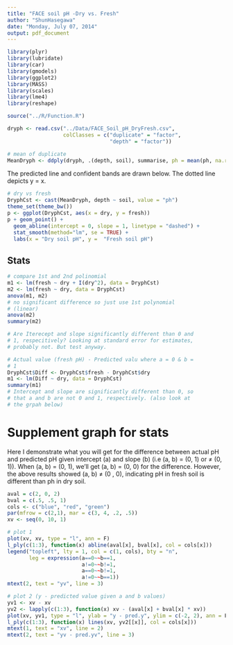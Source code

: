 ```yaml
---
title: "FACE soil pH -Dry vs. Fresh"
author: "ShunHasegawa"
date: "Monday, July 07, 2014"
output: pdf_document
---
```


```r
library(plyr)
library(lubridate)
library(car)
library(gmodels)
library(ggplot2)
library(MASS)
library(scales)
library(lme4)
library(reshape)

source("../R/Function.R")

dryph <- read.csv("../Data/FACE_Soil_pH_DryFresh.csv",
                  colClasses = c("duplicate" = "factor",
                                 "depth" = "factor"))

# mean of duplicate
MeanDryph <- ddply(dryph, .(depth, soil), summarise, ph = mean(ph, na.rm = TRUE))
```

The predicted line and confident bands are drawn below. The dotted line depicts y = x.

```r
# dry vs fresh
DryphCst <- cast(MeanDryph, depth ~ soil, value = "ph")
theme_set(theme_bw())
p <- ggplot(DryphCst, aes(x = dry, y = fresh))
p + geom_point() +
  geom_abline(intercept = 0, slope = 1, linetype = "dashed") +
  stat_smooth(method="lm", se = TRUE) +
  labs(x = "Dry soil pH", y =  "Fresh soil pH")
```

## Stats
```r
# compare 1st and 2nd polinomial
m1 <- lm(fresh ~ dry + I(dry^2), data = DryphCst)
m2 <- lm(fresh ~ dry, data = DryphCst)
anova(m1, m2)
# no significant difference so just use 1st polynomial
# (linear)
anova(m2)
summary(m2)

# Are Iterecept and slope significantly different than 0 and
# 1, respecitively? Looking at standard error for estimates,
# probably not. But test anyway.

# Actual value (fresh pH) - Predicted valu where a = 0 & b =
# 1
DryphCst$Diff <- DryphCst$fresh - DryphCst$dry
m1 <- lm(Diff ~ dry, data = DryphCst)
summary(m1)
# Intercept and slope are significantly different than 0, so
# that a and b are not 0 and 1, respectively. (also look at
# the grpah below)
```


# Supplement graph for stats
Here I demonstrate what you will get for the difference between actual pH and predicted pH given intercept (a) and slope (b) (i.e (a, b) = (0, 1) or $\neq$ (0, 1)). When (a, b) = (0, 1), we'll get (a, b) = (0, 0) for the difference. However, the above results showed (a, b) $\neq$ (0 , 0), indicating pH in fresh soil is different than ph in dry soil.


```r
aval = c(2, 0, 2)
bval = c(.5, .5, 1)
cols <- c("blue", "red", "green")
par(mfrow = c(2,1), mar = c(3, 4, .2, .5))
xv <- seq(0, 10, 1)

# plot 1
plot(xv, xv, type = "l", ann = F)
l_ply(c(1:3), function(x) abline(aval[x], bval[x], col = cols[x]))
legend("topleft", lty = 1, col = c(1, cols), bty = "n", 
       leg = expression(a==0~~b==1,
                        a!=0~~b!=1,
                        a==0~~b!=1,
                        a!=0~~b==1))
mtext(2, text = "yv", line = 3)

# plot 2 (y - predicted value given a and b values)
yv1 <- xv - xv
yv2 <- lapply(c(1:3), function(x) xv - (aval[x] + bval[x] * xv))
plot(xv, yv1, type = "l", ylab = "y - pred.y", ylim = c(-2, 2), ann = F)
l_ply(c(1:3), function(x) lines(xv, yv2[[x]], col = cols[x]))
mtext(1, text = "xv", line = 2)
mtext(2, text = "yv - pred.yv", line = 3)

```

